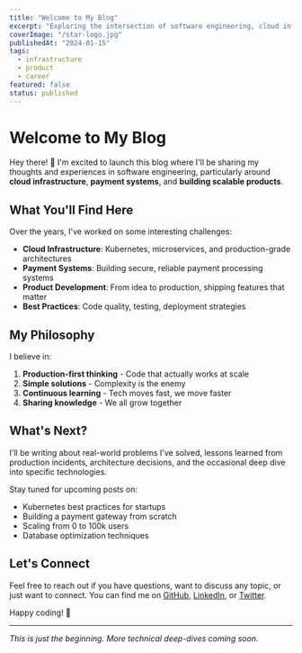 ```yaml
---
title: "Welcome to My Blog"
excerpt: "Exploring the intersection of software engineering, cloud infrastructure, and product development. My journey building scalable systems and products."
coverImage: "/star-logo.jpg"
publishedAt: "2024-01-15"
tags:
  - infrastructure
  - product
  - career
featured: false
status: published
---
```


# Welcome to My Blog

Hey there! 👋 I'm excited to launch this blog where I'll be sharing my thoughts and experiences in software engineering, particularly around **cloud infrastructure**, **payment systems**, and **building scalable products**.

## What You'll Find Here

Over the years, I've worked on some interesting challenges:

- **Cloud Infrastructure**: Kubernetes, microservices, and production-grade architectures
- **Payment Systems**: Building secure, reliable payment processing systems
- **Product Development**: From idea to production, shipping features that matter
- **Best Practices**: Code quality, testing, deployment strategies

## My Philosophy

I believe in:

1. **Production-first thinking** - Code that actually works at scale
2. **Simple solutions** - Complexity is the enemy
3. **Continuous learning** - Tech moves fast, we move faster
4. **Sharing knowledge** - We all grow together

## What's Next?

I'll be writing about real-world problems I've solved, lessons learned from production incidents, architecture decisions, and the occasional deep dive into specific technologies.

Stay tuned for upcoming posts on:

- Kubernetes best practices for startups
- Building a payment gateway from scratch
- Scaling from 0 to 100k users
- Database optimization techniques

## Let's Connect

Feel free to reach out if you have questions, want to discuss any topic, or just want to connect. You can find me on [GitHub](https://github.com/hasirciogli), [LinkedIn](https://linkedin.com/in/hasirciogli), or [Twitter](https://twitter.com/hasirciogli).

Happy coding! 🚀

---

*This is just the beginning. More technical deep-dives coming soon.*


